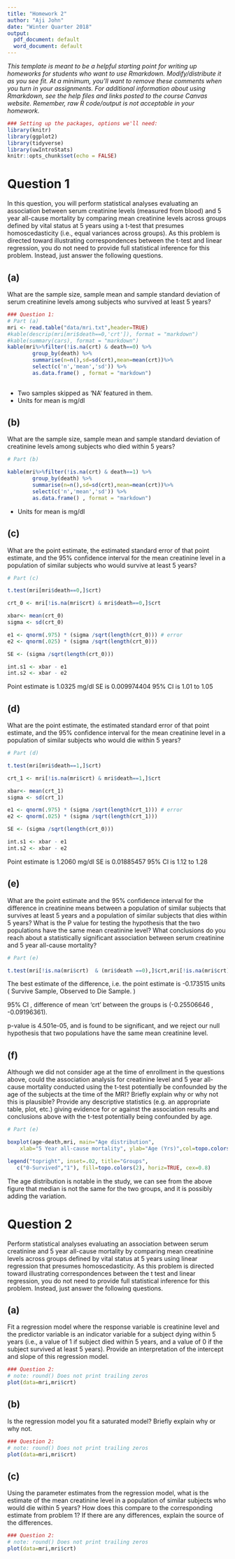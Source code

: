 ```yaml
---
title: "Homework 2"
author: "Aji John"
date: "Winter Quarter 2018"
output:
  pdf_document: default
  word_document: default
---
```


_This template is meant to be a helpful starting point for writing up homeworks for students who want to use Rmarkdown. Modify/distribute it as you see fit. At a minimum, you'll want to remove these comments when you turn in your assignments. For additional information about using Rmarkdown, see the help files and links posted to the course Canvas website. Remember, raw R code/output is not acceptable in your homework._


```r
### Setting up the packages, options we'll need:
library(knitr)
library(ggplot2)
library(tidyverse)
library(uwIntroStats)
knitr::opts_chunk$set(echo = FALSE)

```

# Question 1
 In this question, you will perform statistical analyses evaluating an association between serum creatinine levels (measured from blood) and 5 year all-cause mortality by comparing mean creatinine levels across groups defined by vital status at 5 years using a t-test that presumes homoscedasticity (i.e., equal variances across groups). As this problem is directed toward illustrating correspondences between the t-test and linear regression, you do not need to provide full statistical inference for this problem. Instead, just answer the following questions.
 
## (a) 
What are the sample size, sample mean and sample standard deviation of serum creatinine levels among subjects who survived at least 5 years? 

```r
### Question 1:
# Part (a)
mri <- read.table("data/mri.txt",header=TRUE) 
#kable(descrip(mri[mri$death==0,'crt']), format = "markdown")
#kable(summary(cars), format = "markdown")
kable(mri%>%filter(!is.na(crt) & death==0) %>% 
        group_by(death) %>%
        summarise(n=n(),sd=sd(crt),mean=mean(crt))%>%
        select(c('n','mean','sd')) %>%
        as.data.frame() , format = "markdown")
 

```
* Two samples skipped as 'NA' featured in them.
* Units for mean is mg/dl

## (b)
What are the sample size, sample mean and sample standard deviation of creatinine levels among subjects who died within 5 years? 
```r
# Part (b)

kable(mri%>%filter(!is.na(crt) & death==1) %>% 
        group_by(death) %>%
        summarise(n=n(),sd=sd(crt),mean=mean(crt))%>%
        select(c('n','mean','sd')) %>%
        as.data.frame() , format = "markdown")

```
* Units for mean is mg/dl

## (c)
What are the point estimate, the estimated standard error of that point estimate, and the 95% confidence interval for the mean creatinine level in a population of similar subjects who would survive at least 5 years?

```r
# Part (c)

t.test(mri[mri$death==0,]$crt)

crt_0 <- mri[!is.na(mri$crt) & mri$death==0,]$crt

xbar<- mean(crt_0)
sigma <- sd(crt_0)

e1 <- qnorm(.975) * (sigma /sqrt(length(crt_0))) # error
e2 <- qnorm(.025) * (sigma /sqrt(length(crt_0)))

SE <- (sigma /sqrt(length(crt_0)))

int.s1 <- xbar - e1
int.s2 <- xbar - e2

```

Point estimate is 1.0325 mg/dl
SE is 0.009974404
95% CI is 1.01 to 1.05

## (d)
What are the point estimate, the estimated standard error of that point estimate, and the 95% confidence interval for the mean creatinine level in a population of similar subjects who would die within 5 years? 

```r
# Part (d)

t.test(mri[mri$death==1,]$crt)

crt_1 <- mri[!is.na(mri$crt) & mri$death==1,]$crt

xbar<- mean(crt_1)
sigma <- sd(crt_1)

e1 <- qnorm(.975) * (sigma /sqrt(length(crt_1))) # error
e2 <- qnorm(.025) * (sigma /sqrt(length(crt_1)))

SE <- (sigma /sqrt(length(crt_0)))

int.s1 <- xbar - e1
int.s2 <- xbar - e2

```
Point estimate is 1.2060 mg/dl
SE is 0.01885457
95% CI is 1.12 to 1.28

## (e)
What are the point estimate and the 95% confidence interval for the difference in creatinine means between a population of similar subjects that survives at least 5 years and a population of similar subjects that dies within 5 years? What is the P value for testing the hypothesis that the two populations have the same mean creatinine level? What conclusions do you reach about a statistically significant association between serum creatinine and 5 year all-cause mortality?

```r
# Part (e)

t.test(mri[!is.na(mri$crt)  & (mri$death ==0),]$crt,mri[!is.na(mri$crt) &  (mri$death ==1),]$crt)

```
The best estimate of the difference, i.e. the point estimate is -0.173515 units ( Survive Sample, Observed to Die Sample.  )

95% CI , difference of mean 'crt' between the groups is (-0.25506646 , -0.09196361).

p-value is 4.501e-05, and is found to be significant, and we reject our null hypothesis that  two populations have the same mean creatinine level.

## (f)
Although we did not consider age at the time of enrollment in the questions above, could the association analysis for creatinine level and 5 year all-cause mortality conducted using the t-test potentially be confounded by the age of the subjects at the time of the MRI?  Briefly explain why or why not this is plausible?  Provide any descriptive statistics (e.g. an appropriate table, plot, etc.) giving evidence for or against the association results and conclusions above with the t-test potentially being confounded by age.

```r
# Part (e)

boxplot(age~death,mri, main="Age distribution", 
  	xlab="5 Year all-cause mortality", ylab="Age (Yrs)",col=topo.colors(2))

legend("topright", inset=.02, title="Groups",
   c("0-Survived","1"), fill=topo.colors(2), horiz=TRUE, cex=0.8)


```

The age distribution is notable in the study, we can see from the above figure that median is not the same for the two groups, and it is possibly adding the variation. 


# Question 2

Perform statistical analyses evaluating an association between serum creatinine and 5 year all-cause mortality by comparing mean creatinine levels across groups defined by vital status at 5 years using linear regression that presumes homoscedasticity. As this problem is directed toward illustrating correspondences between the t test and linear regression, you do not need to provide full statistical inference for this problem. Instead, just answer the following questions.

## (a)

Fit a regression model where the response variable is creatinine level and the predictor variable is an indicator variable for a subject dying within 5 years (i.e., a value of 1 if subject died within 5 years, and a value of 0 if the subject survived at least 5 years).   Provide an interpretation of the intercept and slope of this regression model.

```r
### Question 2:
# note: round() Does not print trailing zeros
plot(data=mri,mri$crt)
```

## (b)

Is the regression model you fit a saturated model? Briefly explain why or why not. 

```r
### Question 2:
# note: round() Does not print trailing zeros
plot(data=mri,mri$crt)
```

## (c)

Using the parameter estimates from the regression model, what is the estimate of the mean creatinine level in a population of similar subjects who would die within 5 years? How does this compare to the corresponding estimate from problem 1? If there are any differences, explain the source of the differences.

```r
### Question 2:
# note: round() Does not print trailing zeros
plot(data=mri,mri$crt)
```

